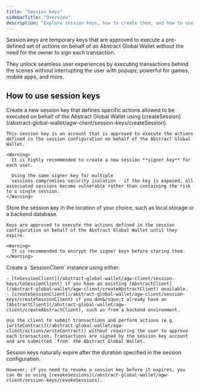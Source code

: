 ```yaml
---
title: "Session keys"
sidebarTitle: "Overview"
description: "Explore session keys, how to create them, and how to use them with the Abstract Global Wallet."
---
```


Session keys are temporary keys that are approved to execute a pre-defined set of actions on behalf of an Abstract Global Wallet without the need for the owner to sign each transaction.

They unlock seamless user experiences by executing transactions behind the scenes without interrupting the user with popups; powerful for games, mobile apps, and more.

## How to use session keys

<Steps>
  <Step title="Create a session key">
    Create a new session key that defines specific actions allowed to be executed on behalf of the Abstract Global Wallet using [createSession](/abstract-global-wallet/agw-client/session-keys/createSession).

    This session key is an account that is approved to execute the actions defined in the session configuration on behalf of the Abstract Global Wallet.

    <Warning>
      It is highly recommended to create a new session **signer key** for each user.

      Using the same signer key for multiple
      sessions compromises security isolation - if the key is exposed, all associated sessions become vulnerable rather than containing the risk to a single session.
    </Warning>

  </Step>
  <Step title="Store the session key">
    Store the session key in the location of your choice, such as local storage or a backend database.

    Keys are approved to execute the actions defined in the session configuration on behalf of the Abstract Global Wallet until they expire.

    <Warning>
      It is recommended to encrypt the signer keys before storing them.
    </Warning>

  </Step>
  <Step title="Use the session key">
    Create a `SessionClient` instance using either:

    - [toSessionClient](/abstract-global-wallet/agw-client/session-keys/toSessionClient) if you have an existing [AbstractClient](/abstract-global-wallet/agw-client/createAbstractClient) available.
    - [createSessionClient](/abstract-global-wallet/agw-client/session-keys/createSessionClient) if you don&rsquo;t already have an [AbstractClient](/abstract-global-wallet/agw-client/createAbstractClient), such as from a backend environment.

    Use the client to submit transactions and perform actions (e.g. [writeContract](/abstract-global-wallet/agw-client/actions/writeContract)) without requiring the user to approve each transaction. Transactions are signed by the session key account and are submitted `from` the Abstract Global Wallet.

  </Step>
  <Step title="Optional - Revoke the session key">
    Session keys naturally expire after the duration specified in the session configuration.

    However, if you need to revoke a session key before it expires, you can do so using [revokeSessions](/abstract-global-wallet/agw-client/session-keys/revokeSessions).

  </Step>
</Steps>
